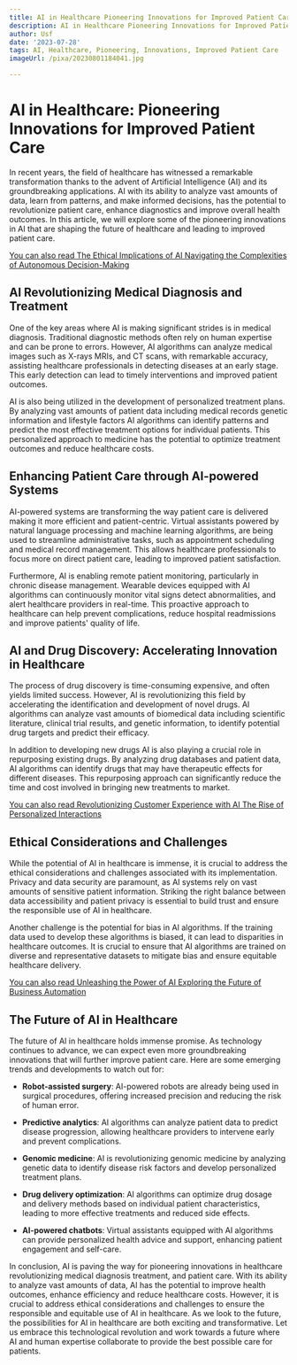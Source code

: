 ```yaml
---
title: AI in Healthcare Pioneering Innovations for Improved Patient Care
description: AI in Healthcare Pioneering Innovations for Improved Patient Care
author: Usf
date: '2023-07-28'
tags: AI, Healthcare, Pioneering, Innovations, Improved Patient Care
imageUrl: /pixa/20230801184041.jpg

---
```

#  AI in Healthcare: Pioneering Innovations for Improved Patient Care

In recent years, the field of healthcare has witnessed a remarkable transformation thanks to the advent of Artificial Intelligence (AI) and its groundbreaking  applications. AI with its ability to analyze vast amounts of data, learn from patterns, and make informed decisions, has the potential to revolutionize patient  care, enhance diagnostics and improve overall health outcomes. In this article, we will explore  some of the  pioneering innovations in AI that  are shaping the future of  healthcare and leading to improved patient care.

[You can also read The Ethical Implications of  AI Navigating the Complexities  of Autonomous Decision-Making](The%20Ethical%20Implications%20of%20AI%20Navigating%20the%20Complexities%20of%20Autonomous%20Decision-Making)


## AI Revolutionizing Medical  Diagnosis and Treatment

One of the key areas where AI is making  significant strides is in medical diagnosis. Traditional diagnostic methods often rely on human expertise  and can be prone to errors. However, AI algorithms can analyze medical images such as X-rays MRIs, and CT  scans, with remarkable accuracy, assisting healthcare professionals in detecting diseases at an early stage. This early detection can lead to timely interventions and improved  patient outcomes.

AI is also being utilized in the development of  personalized treatment plans. By analyzing vast amounts of patient data including medical records genetic information and lifestyle  factors AI algorithms can identify patterns and predict the most effective treatment options  for individual patients. This personalized approach to medicine  has the potential to optimize treatment outcomes and reduce healthcare costs.

## Enhancing Patient Care through AI-powered Systems

AI-powered systems are  transforming the way patient care is delivered making it  more efficient and patient-centric. Virtual assistants powered by natural language processing and machine learning algorithms, are being used to streamline administrative tasks, such as appointment scheduling and medical  record management. This allows healthcare professionals to focus more on  direct  patient  care, leading to improved patient  satisfaction.

Furthermore,  AI is enabling remote patient monitoring, particularly in chronic disease management. Wearable devices equipped with AI algorithms  can continuously monitor vital signs detect abnormalities, and  alert healthcare providers in real-time. This proactive  approach  to healthcare can help prevent complications,  reduce hospital readmissions and  improve patients' quality of life.

## AI and Drug Discovery: Accelerating Innovation in Healthcare

The process of drug  discovery is  time-consuming expensive, and often yields limited  success. However,  AI is revolutionizing this field by accelerating the identification and development  of novel drugs. AI algorithms can analyze vast amounts of biomedical data including scientific literature, clinical trial results,  and genetic information, to identify  potential  drug targets and  predict their  efficacy.

In addition to developing new drugs AI is also playing a  crucial role in repurposing existing drugs. By analyzing drug databases and patient data, AI algorithms can identify drugs that may have therapeutic  effects for different diseases. This repurposing approach can  significantly reduce  the time and cost  involved in bringing new treatments to market.

[You  can also read Revolutionizing Customer Experience with AI The Rise  of Personalized Interactions](Revolutionizing%20Customer%20Experience%20with%20AI%20The%20Rise%20of%20Personalized%20Interactions)


##  Ethical  Considerations  and Challenges

While  the potential of AI in healthcare is immense, it is crucial to address the ethical considerations and challenges  associated with its implementation. Privacy and data security are paramount, as AI systems rely on  vast amounts of sensitive patient information. Striking the right balance between data accessibility and patient privacy is essential to build trust and  ensure the responsible use of  AI in healthcare.

Another challenge is the potential for bias in AI algorithms. If the training data used to develop these algorithms  is biased, it can lead to disparities in healthcare outcomes. It is crucial to ensure  that AI algorithms  are trained on diverse and representative datasets to mitigate bias and ensure equitable healthcare delivery.

[You can also read Unleashing the  Power of AI Exploring the Future of Business Automation](Unleashing%20the%20Power%20of%20AI%20Exploring%20the%20Future%20of%20Business%20Automation)


## The Future of AI in Healthcare

The future  of AI in healthcare holds immense promise. As technology continues to advance, we can expect even more groundbreaking innovations that will further improve patient care. Here are some  emerging trends and developments to watch out for:

-  **Robot-assisted surgery**: AI-powered robots  are already being used in surgical procedures, offering increased precision and reducing the risk of  human  error.

- **Predictive analytics**: AI algorithms  can analyze  patient data to predict disease progression, allowing healthcare providers to intervene early and prevent complications.

- **Genomic medicine**: AI is revolutionizing genomic medicine  by analyzing genetic data  to identify disease risk factors and develop personalized treatment  plans.

- **Drug delivery optimization**: AI  algorithms can  optimize drug dosage and delivery  methods based on individual patient characteristics, leading  to  more effective treatments and reduced  side effects.

- **AI-powered chatbots**: Virtual assistants equipped with AI algorithms can provide personalized health advice and support, enhancing patient engagement and self-care.

In conclusion, AI is paving the way for pioneering  innovations in healthcare revolutionizing medical diagnosis  treatment, and patient care. With its ability to analyze vast amounts of data,  AI has the potential to improve health outcomes, enhance efficiency and reduce  healthcare costs. However,  it is crucial to address ethical considerations and challenges to ensure the  responsible and equitable use of AI in healthcare. As we look to  the future, the possibilities  for AI in healthcare are both exciting and transformative. Let us embrace this technological revolution and work towards a future where AI and human expertise collaborate to provide the best possible care for patients.